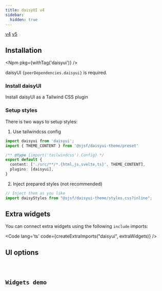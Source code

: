 ```yaml
---
title: daisyUI v4
sidebar:
  hidden: true
---
```







<Picker>
  <a href="." data-active={true}>v4</a>
  <a href="../daisyui5/" data-active={false}>v5</a>
</Picker>

## Installation

<Npm pkg={withTag('daisyui')} />

daisyUI <code>{peerDependencies.daisyui}</code> is required.

### Install daisyUI

<LinkButton href="https://v4.daisyui.com/docs/install/" variant='secondary' target="_blank" icon="external">
  Install daisyUI as a Tailwind CSS plugin
</LinkButton>

### Setup styles

There is two ways to setup styles:

1. Use tailwindcss config

```typescript
import daisyui from 'daisyui';
import { THEME_CONTENT } from '@sjsf/daisyui-theme/preset'

/** @type {import('tailwindcss').Config} */
export default {
  content: ['./src/**/*.{html,js,svelte,ts}', THEME_CONTENT],
  plugins: [daisyui],
}
```

2. Inject prepared styles (not recommended)

```typescript
// Inject them as you like
import daisyStyles from "@sjsf/daisyui-theme/styles.css?inline";
```

## Extra widgets

You can connect extra widgets using the following `include` imports:

<Code lang='ts' code={createExtraImports("daisyui", extraWidgets)} />

## UI options

<Code code={uiOptionsCode} lang="typescript" />

## Widgets demo

<Tabs>
  <TabItem label='Form'>
    <FormCard style={styles}>
      <Form client:only="svelte" />
    </FormCard>
  </TabItem>
  <TabItem label="JSON Schema" >
    <Code lang="json" code={JSON.stringify(schemas.schema, replacer, 2)} />
  </TabItem>
  <TabItem label="UI Schema">
    <Code lang="json" code={JSON.stringify(schemas.uiSchema, replacer, 2)} />
  </TabItem>
</Tabs>
